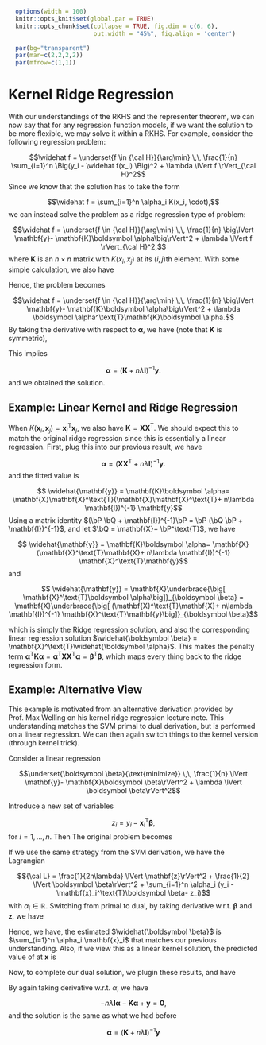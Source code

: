 \def\cD{{\cal D}}
\def\cL{{\cal L}}
\def\cX{{\cal X}}
\def\cF{{\cal F}}
\def\cH{{\cal H}}
\def\bA{\mathbf{A}}
\def\bB{\mathbf{B}}
\def\bX{\mathbf{X}}
\def\bH{\mathbf{H}}
\def\bI{\mathbf{I}}
\def\bU{\mathbf{U}}
\def\bD{\mathbf{D}}
\def\bV{\mathbf{V}}
\def\bS{\mathbf{S}}
\def\bW{\mathbf{W}}
\def\bK{\mathbf{K}}
\def\bx{\mathbf{x}}
\def\by{\mathbf{y}}
\def\bs{\mathbf{s}}
\def\br{\mathbf{r}}
\def\bu{\mathbf{u}}
\def\be{\mathbf{e}}
\def\bv{\mathbf{v}}
\def\bp{\mathbf{p}}
\def\bw{\mathbf{w}}
\def\bz{\mathbf{z}}
\def\bzero{\mathbf{0}}
\def\balpha{\boldsymbol \alpha}
\def\bbeta{\boldsymbol \beta}
\def\btheta{\boldsymbol \theta}
\def\bxi{\boldsymbol \xi}
\def\bmu{\boldsymbol \mu}
\def\bepsilon{\boldsymbol \epsilon}
\def\T{\text{T}}
\def\Trace{\text{Trace}}
\def\Cov{\text{Cov}}
\def\Var{\text{Var}}
\def\E{\text{E}}
\def\pr{\text{pr}}
\def\Prob{\text{P}}
\def\argmin{\arg\min}
\def\argmax{\arg\max}

```r
  options(width = 100)
  knitr::opts_knit$set(global.par = TRUE)
  knitr::opts_chunk$set(collapse = TRUE, fig.dim = c(6, 6),
                        out.width = "45%", fig.align = 'center')
```
```r
  par(bg="transparent")
  par(mar=c(2,2,2,2))
  par(mfrow=c(1,1))
```

# Kernel Ridge Regression

With our understandings of the RKHS and the representer theorem, we can now say that for any regression function models, if we want the solution to be more flexible, we may solve it within a RKHS. For example, consider the following regression problem:

$$\widehat f = \underset{f \in \cH}{\arg\min} \,\, \frac{1}{n} \sum_{i=1}^n \Big(y_i - \widehat f(x_i) \Big)^2 + \lambda \lVert f \rVert_\cH^2$$
Since we know that the solution has to take the form 

$$\widehat f = \sum_{i=1}^n \alpha_i K(x_i, \cdot),$$
we can instead solve the problem as a ridge regression type of problem:

$$\widehat f = \underset{f \in \cH}{\arg\min} \,\, \frac{1}{n} \big\lVert \by - \bK \balpha \big\rVert^2 + \lambda \lVert f \rVert_\cH^2,$$
where $\bK$ is an $n \times n$ matrix with $K(x_i, x_j)$ at its $(i,j)$th element. With some simple calculation, we also have 

\begin{align}
\lVert f \rVert_\cH^2 =& \langle f, f \rangle \nonumber \\
=& \langle \sum_{i=1}^n \alpha_i K(x_i, \cdot), \sum_{j=1}^n \alpha_j K(x_j, \cdot) \rangle \nonumber \\
=& \sum_{i, j} \alpha_i \alpha_j \big\langle K(x_i, \cdot), K(x_j, \cdot) \big\rangle \nonumber \\
=& \sum_{i, j} \alpha_i \alpha_j K(x_i, x_j) \nonumber \\
=& \balpha^\T \bK \balpha
\end{align}

Hence, the problem becomes 

$$\widehat f = \underset{f \in \cH}{\arg\min} \,\, \frac{1}{n} \big\lVert \by - \bK \balpha \big\rVert^2 + \lambda \balpha^\T \bK \balpha.$$
By taking the derivative with respect to $\balpha$, we have (note that $\bK$ is symmetric),

\begin{align}
-\frac{1}{n} \bK^\T (\by - \bK \balpha) + \lambda \bK \balpha \overset{\text{set}}{=} \mathbf{0} \nonumber \\
\bK (- \by + \bK \balpha + n\lambda \balpha) = \mathbf{0}.
\end{align}
This implies 

$$ \balpha = (\bK + n\lambda \bI)^{-1} \by.$$
and we obtained the solution. 

## Example: Linear Kernel and Ridge Regression

When $K(\bx_i, \bx_j) = \bx_i^\T \bx_j$, we also have $\bK = \bX \bX^\T$. We should expect this to match the original ridge regression since this is essentially a linear regression. First, plug this into our previous result, we have 

$$ \balpha = (\bX \bX^\T + n\lambda \bI)^{-1} \by.$$
and the fitted value is 

$$ \widehat{\by} = \bK \balpha = \bX \bX^\T (\bX \bX^\T + n\lambda \bI)^{-1} \by$$
Using a matrix identity $(\bP \bQ + \bI)^{-1}\bP = \bP (\bQ \bP + \bI)^{-1}$, and let $\bQ = \bX = \bP^\T$, we have 

$$ \widehat{\by} = \bK \balpha = \bX (\bX^\T \bX + n\lambda \bI)^{-1} \bX^\T \by$$
and 

$$ \widehat{\by} = \bX \underbrace{\big[ \bX^\T \balpha \big]}_{\bbeta} = \bX \underbrace{\big[ (\bX^\T \bX + n\lambda \bI)^{-1} \bX^\T \by \big]}_{\bbeta}$$


which is simply the Ridge regression solution, and also the corresponding linear regression solution $\widehat{\bbeta} = \bX^\T \widehat{\balpha}$. This makes the penalty term $\balpha^\T \bK \balpha = \balpha^\T \bX \bX^\T \balpha = \bbeta^\T \bbeta$, which maps every thing back to the ridge regression form. 

## Example: Alternative View

This example is motivated from an alternative derivation provided by Prof. Max Welling on his kernel ridge regression lecture note. This understanding matches the SVM primal to dual derivation, but is performed on a linear regression. We can then again switch things to the kernel version (through kernel trick). 

Consider a linear regression

$$\underset{\bbeta}{\text{minimize}} \,\, \frac{1}{n} \lVert \by - \bX \bbeta \rVert^2 + \lambda \lVert \bbeta \rVert^2$$

Introduce a new set of variables 

$$z_i = y_i - \bx_i^\T \bbeta,$$
for $i = 1, \ldots, n$. Then The original problem becomes 

\begin{align}
\underset{\bbeta, \bz}{\text{minimize}} \quad & \frac{1}{2n\lambda} \lVert \bz \rVert^2 + \frac{1}{2} \lVert \bbeta \rVert^2 \nonumber \\
\text{subj. to} \quad & z_i = y_i - \bx_i^\T \bbeta, \,\, i = 1, \ldots, n.
\end{align}

If we use the same strategy from the SVM derivation, we have the Lagrangian

$${\cal L} = \frac{1}{2n\lambda} \lVert \bz \rVert^2 + \frac{1}{2} \lVert \bbeta \rVert^2 + \sum_{i=1}^n \alpha_i (y_i - \bx_i^\T \bbeta - z_i)$$
with $\alpha_i \in \mathbb{R}$. Switching from primal to dual, by taking derivative w.r.t. $\bbeta$ and $\bz$, we have 

\begin{align}
\frac{\partial \cal L}{\partial z_i} =&\, \frac{1}{n\lambda}z_i - \alpha_i = 0, \quad \text{for} \,\, i = 1, \ldots, n, \nonumber \\
\text{and}\,\, \frac{\partial \cal L}{\partial \bbeta} =&\, \bbeta - \sum_{i=1}^n \alpha_i \bx_i = \mathbf{0}
\end{align}

Hence, we have, the estimated $\widehat{\bbeta}$ is $\sum_{i=1}^n \alpha_i \bx_i$ that matches our previous understanding. Also, if we view this as a linear kernel solution, the predicted value of at $\bx$ is 

\begin{align}
f(\bx) =& \,\, \bx^\T \bbeta \nonumber \\
=& \sum_{i=1}^n \alpha_i \bx^\T \bx_i \nonumber \\
=& \sum_{i=1}^n \alpha_i K(\bx, \bx_i).
\end{align}

Now, to complete our dual solution, we plugin these results, and have 

\begin{align}
\underset{\balpha}{\max} \underset{\bz, \bbeta}{\min} {\cal L} =& \frac{n\lambda}{2} \balpha^\T \balpha + \frac{1}{2} \sum_{i, j} \alpha_i \alpha_j x_i^\T x_j + \sum_{j} \alpha_j \big(y_j - x_j^\T \sum_i \alpha_i \bx_i - n\lambda \alpha_i \big) \nonumber \\
 =& - \frac{n\lambda}{2} \balpha^\T \balpha - \frac{1}{2} \sum_{i, j} \alpha_i \alpha_j \langle x_i, x_j \rangle + \sum_{i} \alpha_i y_i \nonumber \\
=& - \frac{n\lambda}{2} \balpha^\T \balpha - \frac{1}{2} \balpha^\T \bK \balpha + \balpha^\T \by
\end{align}

By again taking derivative w.r.t. $\alpha$, we have

$$ - n\lambda \bI \balpha - \bK \balpha + \by = \mathbf{0},$$
and the solution is the same as what we had before 

$$\balpha = (\bK + n\lambda \bI)^{-1} \by$$
